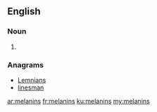 ==English==

===Noun===
{{head|en}}

# {{plural of|melanin}}

===Anagrams===
* [[Lemnians#English|Lemnians]]
* [[linesman#English|linesman]]

[[ar:melanins]]
[[fr:melanins]]
[[ku:melanins]]
[[my:melanins]]